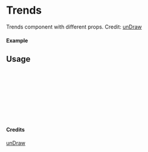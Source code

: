 
<Meta of={Trends} title="unDraw/Trends" />

# Trends

Trends component with different props.
Credit: [unDraw](https://undraw.co/illustrations)

#### Example

<Canvas of={Trends.Primary} />

## Usage

```ts
import { Trends } from "yadl-ui";

const Example = () => {
  return (
      <Trends />
  );
};

export default Example;
```

#### Credits
[unDraw](https://undraw.co/illustrations)

